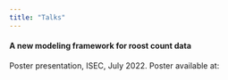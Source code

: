 ```yaml
---
title: "Talks"
---
```


#### A new modeling framework for roost count data 

Poster presentation, ISEC, July 2022. Poster available at:
